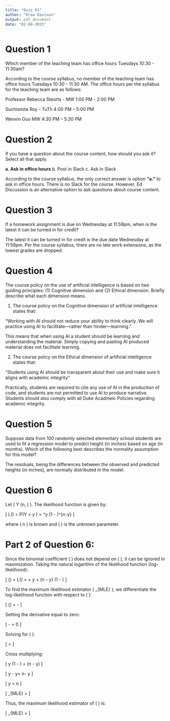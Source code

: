 ```yaml
---
title: "Quiz 01"
author: "Drew Davison"
output: pdf_document
date: "02-09-2025"
---
```


# Question 1

Which member of the teaching team has office hours Tuesdays 10:30 - 11:30am?

According to the course syllabus, no member of the teaching team has office hours Tuesdays 10:30 - 11:30 AM. The office hours per the syllabus for the teaching team are as follows:

Professor Rebecca Steorts - MW 1:00 PM - 2:00 PM

Suchismita Roy -  TuTh 4:00 PM – 5:00 PM

Wenxin Guo MW 4:30 PM – 5:30 PM

# Question 2

If you have a question about the course content, how should you ask it? Select all that
apply.

**a. Ask in office hours**
b. Post in Slack
c. Ask in Slack

According to the course syllabus, the only correct answer is option **"a."** to ask in office hours. There is no Slack for the course. However, Ed Discussion is an alternative option to ask questions about course content. 

# Question 3

If a homework assignment is due on Wednesday at 11:59pm, when is the latest it can be
turned in for credit?

The latest it can be turned in for credit is the due date Wednesday at 11:59pm. Per the course syllabus, there are no late work extensions, as the lowest grades are dropped.

# Question 4

The course policy on the use of artificial intelligence is based on two guiding principles: (1)
Cognitive dimension and (2) Ethical dimension. Briefly describe what each dimension
means.

1. The course policy on the Cognitive dimension of artificial intelligence states that:

"Working with AI should not reduce your ability to think clearly. We will practice
using AI to facilitate—rather than hinder—learning."

This means that when using AI a student should be learning and understanding the material. Simply copying and pasting AI produced material does not facilitate learning.

2. The course policy on the Ethical dimension of artificial intelligence states that:

"Students using AI should be transparent about their use and make sure it aligns with academic integrity"

Practically, students are required to cite any use of AI in the production of code, and students are not permitted to use AI to produce narrative. Students should also comply with all Duke Acadmeic Policies regarding academic integrity.

# Question 5

Suppose data from 100 randomly selected elementary school students are used to fit a
regression model to predict height (in inches) based on age (in months). Which of the
following best describes the normality assumption for this model?

The residuals, being the differences between the observed and predicted heights (in inches), are normally distributed in the model.

# Question 6

Let \( Y \sim \text{Binomial}(n, \theta) \). The likelihood function is given by:

\[
L(\theta) = P(Y = y \mid \theta) = \binom{n}{y} \theta^y (1 - \theta)^{n-y}
\]

where \( n \) is known and \( \theta \) is the unknown parameter.

# Part 2 of Question 6:

Since the binomial coefficient \( \binom{n}{y} \) does not depend on \( \theta \), it can be ignored in maximization. Taking the natural logarithm of the likelihood function (log-likelihood):

\[
\ell(\theta) = \log L(\theta) = \log \binom{n}{y} + y \log \theta + (n - y) \log (1 - \theta)
\]

To find the maximum likelihood estimator \( \hat{\theta}_{MLE} \), we differentiate the log-likelihood function with respect to \( \theta \):

\[
\frac{d}{d\theta} \ell(\theta) = \frac{y}{\theta} - \frac{n - y}{1 - \theta}
\]

Setting the derivative equal to zero:

\[
\frac{y}{\theta} - \frac{n - y}{1 - \theta} = 0
\]

Solving for \( \theta \):

\[
\frac{y}{\theta} = \frac{n - y}{1 - \theta}
\]

Cross multiplying:

\[
y (1 - \theta) = (n - y) \theta
\]

\[
y - y\theta = n\theta - y\theta
\]

\[
y = n\theta
\]

\[
\hat{\theta}_{MLE} = \frac{y}{n}
\]

Thus, the maximum likelihood estimator of \( \theta \) is:

\[
\hat{\theta}_{MLE} = \frac{Y}{n}
\]
